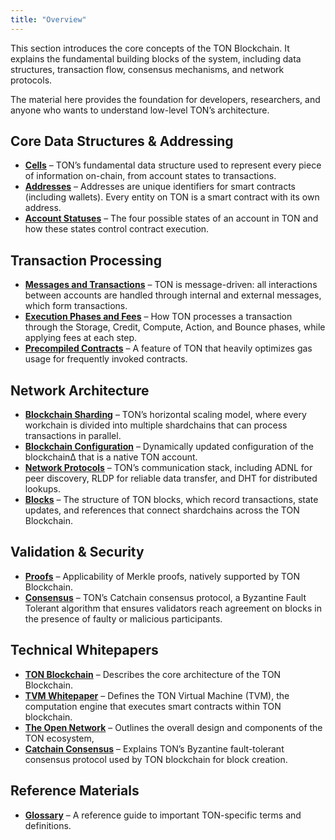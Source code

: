 ```yaml
---
title: "Overview"
---
```



This section introduces the core concepts of the TON Blockchain. It explains the fundamental building blocks of the system, including data structures, transaction flow, consensus mechanisms, and network protocols.

<Aside>
  The material here provides the foundation for developers, researchers, and anyone who wants to understand low-level TON’s architecture.
</Aside>

## Core Data Structures & Addressing

- **[Cells](/ton/cells)** – TON’s fundamental data structure used to represent every piece of information on-chain, from account states to transactions.
- **[Addresses](/ton/addresses)** –  Addresses are unique identifiers for smart contracts (including wallets). Every entity on TON is a smart contract with its own address.
- **[Account Statuses](/ton/statuses)** – The four possible states of an account in TON and how these states control contract execution.

## Transaction Processing

- **[Messages and Transactions](/ton/transaction)** – TON is message-driven: all interactions between accounts are handled through internal and external messages, which form transactions.
- **[Execution Phases and Fees](/ton/phases-and-fees)** – How TON processes a transaction through the Storage, Credit, Compute, Action, and Bounce phases, while applying fees at each step.
- **[Precompiled Contracts](/ton/precompiled)** – A feature of TON that heavily optimizes gas usage for frequently invoked contracts.

## Network Architecture

- **[Blockchain Sharding](/ton/shards)** – TON’s horizontal scaling model, where every workchain is divided into multiple shardchains that can process transactions in parallel.
- **[Blockchain Configuration](/ton/config)** – Dynamically updated configuration of the blockchain∆ that is a native TON account.
- **[Network Protocols](/ton/network)** – TON’s communication stack, including ADNL for peer discovery, RLDP for reliable data transfer, and DHT for distributed lookups.
- **[Blocks](/ton/)** – The structure of TON blocks, which record transactions, state updates, and references that connect shardchains across the TON Blockchain.

## Validation & Security

- **[Proofs](/ton/proofs)** – Applicability of Merkle proofs, natively supported by TON Blockchain.
- **[Consensus](/ton/consensus)** – TON’s Catchain consensus protocol, a Byzantine Fault Tolerant algorithm that ensures validators reach agreement on blocks in the presence of faulty or malicious participants.

## Technical Whitepapers

- **[TON Blockchain](/ton/tblkch)** – Describes the core architecture of the TON Blockchain.
- **[TVM Whitepaper](/ton/tvm)** – Defines the TON Virtual Machine (TVM), the computation engine that executes smart contracts within TON blockchain.
- **[The Open Network](/ton/ton)** – Outlines the overall design and components of the TON ecosystem,
- **[Catchain Consensus](/ton/catchain)** – Explains TON’s Byzantine fault-tolerant consensus protocol used by TON blockchain for block creation.

## Reference Materials

- **[Glossary](/ton/glossary)** – A reference guide to important TON-specific terms and definitions.
